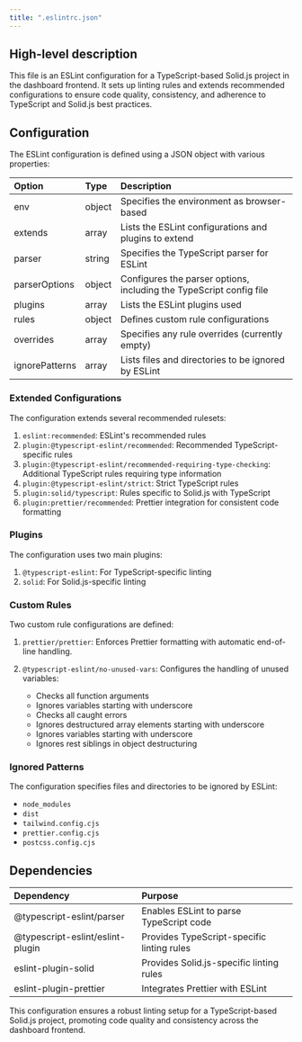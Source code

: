 ```yaml
---
title: ".eslintrc.json"
---
```


## High-level description
This file is an ESLint configuration for a TypeScript-based Solid.js project in the dashboard frontend. It sets up linting rules and extends recommended configurations to ensure code quality, consistency, and adherence to TypeScript and Solid.js best practices.

## Configuration
The ESLint configuration is defined using a JSON object with various properties:

| Option | Type | Description |
|:-------|:-----|:------------|
| env | object | Specifies the environment as browser-based |
| extends | array | Lists the ESLint configurations and plugins to extend |
| parser | string | Specifies the TypeScript parser for ESLint |
| parserOptions | object | Configures the parser options, including the TypeScript config file |
| plugins | array | Lists the ESLint plugins used |
| rules | object | Defines custom rule configurations |
| overrides | array | Specifies any rule overrides (currently empty) |
| ignorePatterns | array | Lists files and directories to be ignored by ESLint |

### Extended Configurations
The configuration extends several recommended rulesets:
1. `eslint:recommended`: ESLint's recommended rules
2. `plugin:@typescript-eslint/recommended`: Recommended TypeScript-specific rules
3. `plugin:@typescript-eslint/recommended-requiring-type-checking`: Additional TypeScript rules requiring type information
4. `plugin:@typescript-eslint/strict`: Strict TypeScript rules
5. `plugin:solid/typescript`: Rules specific to Solid.js with TypeScript
6. `plugin:prettier/recommended`: Prettier integration for consistent code formatting

### Plugins
The configuration uses two main plugins:
1. `@typescript-eslint`: For TypeScript-specific linting
2. `solid`: For Solid.js-specific linting

### Custom Rules
Two custom rule configurations are defined:

1. `prettier/prettier`: Enforces Prettier formatting with automatic end-of-line handling.

2. `@typescript-eslint/no-unused-vars`: Configures the handling of unused variables:
   - Checks all function arguments
   - Ignores variables starting with underscore
   - Checks all caught errors
   - Ignores destructured array elements starting with underscore
   - Ignores variables starting with underscore
   - Ignores rest siblings in object destructuring

### Ignored Patterns
The configuration specifies files and directories to be ignored by ESLint:
- `node_modules`
- `dist`
- `tailwind.config.cjs`
- `prettier.config.cjs`
- `postcss.config.cjs`

## Dependencies
| Dependency | Purpose |
|:-----------|:--------|
| @typescript-eslint/parser | Enables ESLint to parse TypeScript code |
| @typescript-eslint/eslint-plugin | Provides TypeScript-specific linting rules |
| eslint-plugin-solid | Provides Solid.js-specific linting rules |
| eslint-plugin-prettier | Integrates Prettier with ESLint |

This configuration ensures a robust linting setup for a TypeScript-based Solid.js project, promoting code quality and consistency across the dashboard frontend.